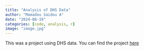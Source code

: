 ```yaml
---
title: "Analysis of DHS Data"
author: "Mamadou Saidou A"
date: "2024-08-19"
categories: [code, analysis, r]
image: "image.jpg"
---
```



This was a project using DHS data. You can find the project [here](https://demolandscapes.info/){target="_blank"}


